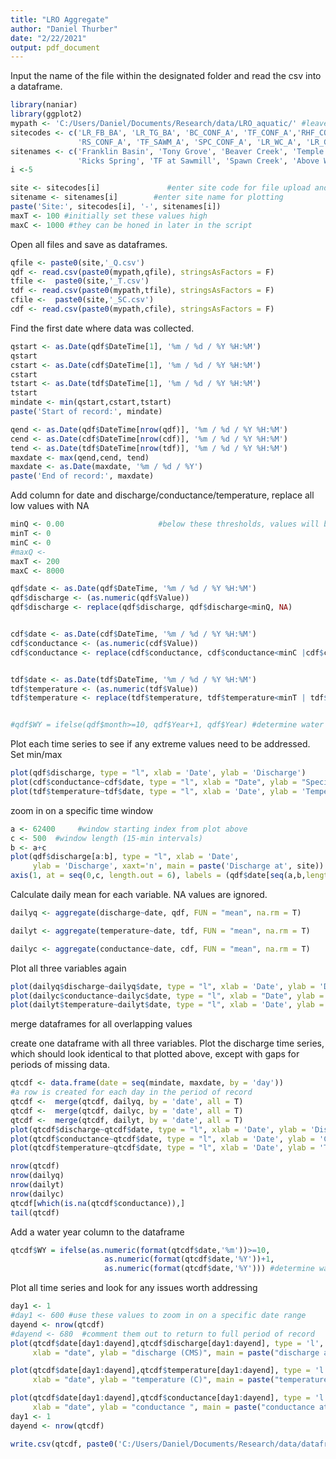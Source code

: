 ```yaml
---
title: "LRO Aggregate"
author: "Daniel Thurber"
date: "2/22/2021"
output: pdf_document
---
```


Input the name of the file within the designated folder and read the csv into a dataframe.
```r
library(naniar)
library(ggplot2)
mypath <- 'C:/Users/Daniel/Documents/Research/data/LRO_aquatic/' #leave this directory alone!
sitecodes <- c('LR_FB_BA', 'LR_TG_BA', 'BC_CONF_A', 'TF_CONF_A','RHF_CONF_A',
               'RS_CONF_A', 'TF_SAWM_A', 'SPC_CONF_A', 'LR_WC_A', 'LR_GCB_A')
sitenames <- c('Franklin Basin', 'Tony Grove', 'Beaver Creek', 'Temple Fork', 'Right Hand Fork',
               'Ricks Spring', 'TF at Sawmill', 'Spawn Creek', 'Above Wood Camp', 'Guinavah Campground')
i <-5

site <- sitecodes[i]               #enter site code for file upload and export
sitename <- sitenames[i]        #enter site name for plotting
paste('Site:', sitecodes[i], '-', sitenames[i])
maxT <- 100 #initially set these values high
maxC <- 1000 #they can be honed in later in the script
```

Open all files and save as dataframes.
```r

qfile <- paste0(site,'_Q.csv')
qdf <- read.csv(paste0(mypath,qfile), stringsAsFactors = F)
tfile <-  paste0(site,'_T.csv')
tdf <- read.csv(paste0(mypath,tfile), stringsAsFactors = F)
cfile <-  paste0(site,'_SC.csv')
cdf <- read.csv(paste0(mypath,cfile), stringsAsFactors = F)
```


Find the first date where data was collected.
```r
qstart <- as.Date(qdf$DateTime[1], '%m / %d / %Y %H:%M')
qstart
cstart <- as.Date(cdf$DateTime[1], '%m / %d / %Y %H:%M')
cstart
tstart <- as.Date(tdf$DateTime[1], '%m / %d / %Y %H:%M')
tstart
mindate <- min(qstart,cstart,tstart)
paste('Start of record:', mindate)

qend <- as.Date(qdf$DateTime[nrow(qdf)], '%m / %d / %Y %H:%M')
cend <- as.Date(cdf$DateTime[nrow(cdf)], '%m / %d / %Y %H:%M')
tend <- as.Date(tdf$DateTime[nrow(tdf)], '%m / %d / %Y %H:%M')
maxdate <- max(qend,cend, tend)
maxdate <- as.Date(maxdate, '%m / %d / %Y')
paste('End of record:', maxdate)
```


Add column for date and discharge/conductance/temperature, replace all low values with NA
```r
minQ <- 0.00                     #below these thresholds, values will be replaced with NA
minT <- 0
minC <- 0
#maxQ <- 
maxT <- 200
maxC <- 8000

qdf$date <- as.Date(qdf$DateTime, '%m / %d / %Y %H:%M')
qdf$discharge <- (as.numeric(qdf$Value))
qdf$discharge <- replace(qdf$discharge, qdf$discharge<minQ, NA)


cdf$date <- as.Date(cdf$DateTime, '%m / %d / %Y %H:%M')
cdf$conductance <- (as.numeric(cdf$Value))
cdf$conductance <- replace(cdf$conductance, cdf$conductance<minC |cdf$conductance>maxC, NA)


tdf$date <- as.Date(tdf$DateTime, '%m / %d / %Y %H:%M')
tdf$temperature <- (as.numeric(tdf$Value))
tdf$temperature <- replace(tdf$temperature, tdf$temperature<minT | tdf$temperature>maxT, NA)


#qdf$WY = ifelse(qdf$month>=10, qdf$Year+1, qdf$Year) #determine water year
```

Plot each time series to see if any extreme values need to be addressed.  Set min/max
```r
plot(qdf$discharge, type = "l", xlab = 'Date', ylab = 'Discharge')
plot(cdf$conductance~cdf$date, type = "l", xlab = "Date", ylab = "Specific Conductance")
plot(tdf$temperature~tdf$date, type = "l", xlab = 'Date', ylab = 'Temperature')
```
zoom in on a specific time window
```r
a <- 62400     #window starting index from plot above
c <- 500  #window length (15-min intervals)
b <- a+c
plot(qdf$discharge[a:b], type = "l", xlab = 'Date', 
     ylab = 'Discharge', xaxt='n', main = paste('Discharge at', site))
axis(1, at = seq(0,c, length.out = 6), labels = (qdf$date[seq(a,b,length.out = 6)]))
```


Calculate daily mean for each variable.  NA values are ignored.
```r
dailyq <- aggregate(discharge~date, qdf, FUN = "mean", na.rm = T)

dailyt <- aggregate(temperature~date, tdf, FUN = "mean", na.rm = T)

dailyc <- aggregate(conductance~date, cdf, FUN = "mean", na.rm = T)

```


Plot all three variables again
```r
plot(dailyq$discharge~dailyq$date, type = "l", xlab = 'Date', ylab = 'Discharge')
plot(dailyc$conductance~dailyc$date, type = "l", xlab = "Date", ylab = "Specific Conductance")
plot(dailyt$temperature~dailyt$date, type = "l", xlab = 'Date', ylab = 'Temperature')
```

merge dataframes for all overlapping values



create one dataframe with all three variables.  Plot the discharge time series, which should look identical to that plotted above, except with gaps for periods of missing data.
```r
qtcdf <- data.frame(date = seq(mindate, maxdate, by = 'day'))
#a row is created for each day in the period of record
qtcdf <-  merge(qtcdf, dailyq, by = 'date', all = T)
qtcdf <-  merge(qtcdf, dailyc, by = 'date', all = T)
qtcdf <-  merge(qtcdf, dailyt, by = 'date', all = T)
plot(qtcdf$discharge~qtcdf$date, type = "l", xlab = 'Date', ylab = 'Discharge', main = sitename)
plot(qtcdf$conductance~qtcdf$date, type = "l", xlab = 'Date', ylab = 'Conductance', main = sitename)
plot(qtcdf$temperature~qtcdf$date, type = "l", xlab = 'Date', ylab = 'Temperature', main = sitename)

```


```r
nrow(qtcdf)
nrow(dailyq)
nrow(dailyt)
nrow(dailyc)
qtcdf[which(is.na(qtcdf$conductance)),]
tail(qtcdf)
```



Add a water year column to the dataframe
```r
qtcdf$WY = ifelse(as.numeric(format(qtcdf$date,'%m'))>=10, 
                     as.numeric(format(qtcdf$date,'%Y'))+1, 
                     as.numeric(format(qtcdf$date,'%Y'))) #determine water year
```

Plot all time series and look for any issues worth addressing
```r
day1 <- 1
#day1 <- 600 #use these values to zoom in on a specific date range
dayend <- nrow(qtcdf)
#dayend <- 680  #comment them out to return to full period of record
plot(qtcdf$date[day1:dayend],qtcdf$discharge[day1:dayend], type = 'l', col = 'cadetblue4',
     xlab = "date", ylab = "discharge (CMS)", main = paste("discharge at ", sitename))

plot(qtcdf$date[day1:dayend],qtcdf$temperature[day1:dayend], type = 'l', col = 'cadetblue4',
     xlab = "date", ylab = "temperature (C)", main = paste("temperature at ", sitename))

plot(qtcdf$date[day1:dayend],qtcdf$conductance[day1:dayend], type = 'l', col = 'cadetblue4',
     xlab = "date", ylab = "conductance ", main = paste("conductance at ", sitename))
day1 <- 1
dayend <- nrow(qtcdf)
```



```r
write.csv(qtcdf, paste0('C:/Users/Daniel/Documents/Research/data/dataframes/',site,'.csv'), row.names = F)
```





